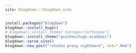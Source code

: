 ```yaml
---
site: blogdown:::blogdown_site
---
```


```r
install.packages("blogdown")
blogdown::install_hugo()
# blogdown::install_theme('nstrayer/tuftesque')
blogdown::install_theme("gcushen/hugo-academic")
blogdown::serve_site()
blogdown::new_post("rstudio proxy nightmare", ext=".Rmd")
```

